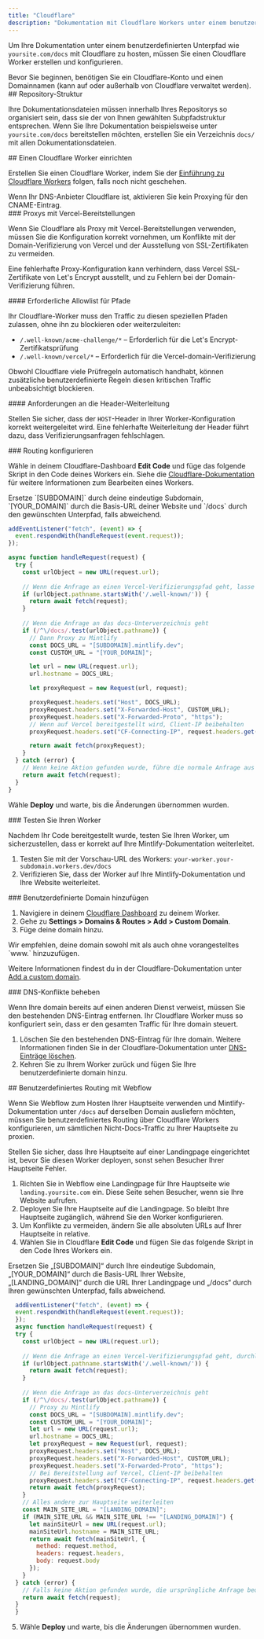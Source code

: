 ```yaml
---
title: "Cloudflare"
description: "Dokumentation mit Cloudflare Workers unter einem benutzerdefinierten Unterpfad bereitstellen"
---
```



Um Ihre Dokumentation unter einem benutzerdefinierten Unterpfad wie `yoursite.com/docs` mit Cloudflare zu hosten, müssen Sie einen Cloudflare Worker erstellen und konfigurieren.

<Info>
  Bevor Sie beginnen, benötigen Sie ein Cloudflare-Konto und einen Domainnamen (kann auf oder außerhalb von Cloudflare verwaltet werden).
</Info>


<div id="repository-structure">
  ## Repository-Struktur
</div>

Ihre Dokumentationsdateien müssen innerhalb Ihres Repositorys so organisiert sein, dass sie der von Ihnen gewählten Subpfadstruktur entsprechen. Wenn Sie Ihre Dokumentation beispielsweise unter `yoursite.com/docs` bereitstellen möchten, erstellen Sie ein Verzeichnis `docs/` mit allen Dokumentationsdateien.

<div id="set-up-a-cloudflare-worker">
  ## Einen Cloudflare Worker einrichten
</div>

Erstellen Sie einen Cloudflare Worker, indem Sie der [Einführung zu Cloudflare Workers](https://developers.cloudflare.com/workers/get-started/dashboard/) folgen, falls noch nicht geschehen.

<Warning>
  Wenn Ihr DNS-Anbieter Cloudflare ist, aktivieren Sie kein Proxying für den CNAME-Eintrag.
</Warning>

<div id="proxies-with-vercel-deployments">
  ### Proxys mit Vercel-Bereitstellungen
</div>

Wenn Sie Cloudflare als Proxy mit Vercel-Bereitstellungen verwenden, müssen Sie die Konfiguration korrekt vornehmen, um Konflikte mit der Domain-Verifizierung von Vercel und der Ausstellung von SSL-Zertifikaten zu vermeiden.

Eine fehlerhafte Proxy-Konfiguration kann verhindern, dass Vercel SSL-Zertifikate von Let's Encrypt ausstellt, und zu Fehlern bei der Domain-Verifizierung führen.

<div id="required-path-allowlist">
  #### Erforderliche Allowlist für Pfade
</div>

Ihr Cloudflare-Worker muss den Traffic zu diesen speziellen Pfaden zulassen, ohne ihn zu blockieren oder weiterzuleiten:

- `/.well-known/acme-challenge/*` – Erforderlich für die Let's Encrypt-Zertifikatsprüfung
- `/.well-known/vercel/*` – Erforderlich für die Vercel-domain-Verifizierung

Obwohl Cloudflare viele Prüfregeln automatisch handhabt, können zusätzliche benutzerdefinierte Regeln diesen kritischen Traffic unbeabsichtigt blockieren.

<div id="header-forwarding-requirements">
  #### Anforderungen an die Header-Weiterleitung
</div>

Stellen Sie sicher, dass der `HOST`-Header in Ihrer Worker-Konfiguration korrekt weitergeleitet wird. Eine fehlerhafte Weiterleitung der Header führt dazu, dass Verifizierungsanfragen fehlschlagen.

<div id="configure-routing">
  ### Routing konfigurieren
</div>

Wähle in deinem Cloudflare-Dashboard **Edit Code** und füge das folgende Skript in den Code deines Workers ein. Siehe die [Cloudflare-Dokumentation](https://developers.cloudflare.com/workers-ai/get-started/dashboard/#development) für weitere Informationen zum Bearbeiten eines Workers.

<Tip>
  Ersetze `[SUBDOMAIN]` durch deine eindeutige Subdomain, `[YOUR_DOMAIN]` durch die Basis-URL deiner Website und `/docs` durch den gewünschten Unterpfad, falls abweichend.
</Tip>

```javascript
addEventListener("fetch", (event) => {
  event.respondWith(handleRequest(event.request));
});

async function handleRequest(request) {
  try {
    const urlObject = new URL(request.url);
    
    // Wenn die Anfrage an einen Vercel-Verifizierungspfad geht, lasse sie durch
    if (urlObject.pathname.startsWith('/.well-known/')) {
      return await fetch(request);
    }
    
    // Wenn die Anfrage an das docs-Unterverzeichnis geht
    if (/^\/docs/.test(urlObject.pathname)) {
      // Dann Proxy zu Mintlify
      const DOCS_URL = "[SUBDOMAIN].mintlify.dev";
      const CUSTOM_URL = "[YOUR_DOMAIN]";

      let url = new URL(request.url);
      url.hostname = DOCS_URL;

      let proxyRequest = new Request(url, request);

      proxyRequest.headers.set("Host", DOCS_URL);
      proxyRequest.headers.set("X-Forwarded-Host", CUSTOM_URL);
      proxyRequest.headers.set("X-Forwarded-Proto", "https");
      // Wenn auf Vercel bereitgestellt wird, Client-IP beibehalten
      proxyRequest.headers.set("CF-Connecting-IP", request.headers.get("CF-Connecting-IP"));

      return await fetch(proxyRequest);
    }
  } catch (error) {
    // Wenn keine Aktion gefunden wurde, führe die normale Anfrage aus
    return await fetch(request);
  }
}
```

Wähle **Deploy** und warte, bis die Änderungen übernommen wurden.

<Propagating />


<div id="test-your-worker">
  ### Testen Sie Ihren Worker
</div>

Nachdem Ihr Code bereitgestellt wurde, testen Sie Ihren Worker, um sicherzustellen, dass er korrekt auf Ihre Mintlify-Dokumentation weiterleitet.

1. Testen Sie mit der Vorschau-URL des Workers: `your-worker.your-subdomain.workers.dev/docs`
2. Verifizieren Sie, dass der Worker auf Ihre Mintlify-Dokumentation und Ihre Website weiterleitet.

<div id="add-custom-domain">
  ### Benutzerdefinierte Domain hinzufügen
</div>

1. Navigiere in deinem [Cloudflare Dashboard](https://dash.cloudflare.com/) zu deinem Worker.
2. Gehe zu **Settings > Domains & Routes > Add > Custom Domain**.
3. Füge deine domain hinzu.

<Tip>
  Wir empfehlen, deine domain sowohl mit als auch ohne vorangestelltes `www.` hinzuzufügen.
</Tip>

Weitere Informationen findest du in der Cloudflare-Dokumentation unter [Add a custom domain](https://developers.cloudflare.com/workers/configuration/routing/custom-domains/#add-a-custom-domain). 

<div id="resolve-dns-conflicts">
  ### DNS-Konflikte beheben
</div>

Wenn Ihre domain bereits auf einen anderen Dienst verweist, müssen Sie den bestehenden DNS-Eintrag entfernen. Ihr Cloudflare Worker muss so konfiguriert sein, dass er den gesamten Traffic für Ihre domain steuert.

1. Löschen Sie den bestehenden DNS-Eintrag für Ihre domain. Weitere Informationen finden Sie in der Cloudflare-Dokumentation unter [DNS-Einträge löschen](https://developers.cloudflare.com/dns/manage-dns-records/how-to/create-dns-records/#delete-dns-records).
2. Kehren Sie zu Ihrem Worker zurück und fügen Sie Ihre benutzerdefinierte domain hinzu.

<div id="webflow-custom-routing">
  ## Benutzerdefiniertes Routing mit Webflow
</div>

Wenn Sie Webflow zum Hosten Ihrer Hauptseite verwenden und Mintlify-Dokumentation unter `/docs` auf derselben Domain ausliefern möchten, müssen Sie benutzerdefiniertes Routing über Cloudflare Workers konfigurieren, um sämtlichen Nicht-Docs-Traffic zu Ihrer Hauptseite zu proxien.

<Warning>
  Stellen Sie sicher, dass Ihre Hauptseite auf einer Landingpage eingerichtet ist, bevor Sie diesen Worker deployen, sonst sehen Besucher Ihrer Hauptseite Fehler.
</Warning>

1. Richten Sie in Webflow eine Landingpage für Ihre Hauptseite wie `landing.yoursite.com` ein. Diese Seite sehen Besucher, wenn sie Ihre Website aufrufen.
2. Deployen Sie Ihre Hauptseite auf die Landingpage. So bleibt Ihre Hauptseite zugänglich, während Sie den Worker konfigurieren.
3. Um Konflikte zu vermeiden, ändern Sie alle absoluten URLs auf Ihrer Hauptseite in relative.
4. Wählen Sie in Cloudflare **Edit Code** und fügen Sie das folgende Skript in den Code Ihres Workers ein.

<Tip> Ersetzen Sie „[SUBDOMAIN]“ durch Ihre eindeutige Subdomain, „[YOUR&#95;DOMAIN]“ durch die Basis-URL Ihrer Website, „[LANDING&#95;DOMAIN]“ durch die URL Ihrer Landingpage und „/docs“ durch Ihren gewünschten Unterpfad, falls abweichend. </Tip>

```javascript
  addEventListener("fetch", (event) => {
  event.respondWith(handleRequest(event.request));
  });
  async function handleRequest(request) {
  try {
    const urlObject = new URL(request.url);
    
    // Wenn die Anfrage an einen Vercel-Verifizierungspfad geht, durchleiten
    if (urlObject.pathname.startsWith('/.well-known/')) {
      return await fetch(request);
    }
    
    // Wenn die Anfrage an das docs-Unterverzeichnis geht
    if (/^\/docs/.test(urlObject.pathname)) {
      // Proxy zu Mintlify
      const DOCS_URL = "[SUBDOMAIN].mintlify.dev";
      const CUSTOM_URL = "[YOUR_DOMAIN]";
      let url = new URL(request.url);
      url.hostname = DOCS_URL;
      let proxyRequest = new Request(url, request);
      proxyRequest.headers.set("Host", DOCS_URL);
      proxyRequest.headers.set("X-Forwarded-Host", CUSTOM_URL);
      proxyRequest.headers.set("X-Forwarded-Proto", "https");
      // Bei Bereitstellung auf Vercel, Client-IP beibehalten
      proxyRequest.headers.set("CF-Connecting-IP", request.headers.get("CF-Connecting-IP"));
      return await fetch(proxyRequest);
    }
    // Alles andere zur Hauptseite weiterleiten
    const MAIN_SITE_URL = "[LANDING_DOMAIN]";
    if (MAIN_SITE_URL && MAIN_SITE_URL !== "[LANDING_DOMAIN]") {
      let mainSiteUrl = new URL(request.url);
      mainSiteUrl.hostname = MAIN_SITE_URL;
      return await fetch(mainSiteUrl, {
        method: request.method,
        headers: request.headers,
        body: request.body
      });
    }
  } catch (error) {
    // Falls keine Aktion gefunden wurde, die ursprüngliche Anfrage bedienen
    return await fetch(request);
  }
  }
```

5. Wähle **Deploy** und warte, bis die Änderungen übernommen wurden.

<Propagating />
